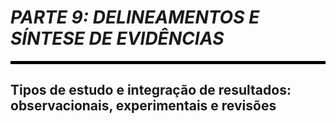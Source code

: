 
```{=latex}
\cftaddtitleline{toc}{chapter}{\rule{\textwidth}{0.4pt}}{}
```

# *PARTE 9: DELINEAMENTOS E SÍNTESE DE EVIDÊNCIAS* {#parte-9 .unnumbered}

<!--script for generating HORIZONTAL LINE-->
<hr style="height:5px;border-width:0;color:black;background-color:black">

```{=latex}
\par\noindent\rule{\textwidth}{0.05in}
```

## Tipos de estudo e integração de resultados: observacionais, experimentais e revisões {.unnumbered .unlisted}

```{=latex}
\markboth{}{}
```

